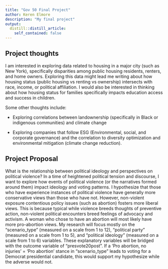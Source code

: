 ```yaml
---
title: "Gov 50 Final Project"
author: Keren Elmore
description: "My final project"
output:
  distill::distill_article:
    self_contained: false
---
```




## Project thoughts

I am interested in exploring data related to housing in a major city (such as New York), specifically disparities among public housing residents, renters, and home owners. Exploring this data might lead me writing about how housing status (public housing vs renting vs ownership) intersects with race, income, or political affiliation. I would also be interested in thinking about how housing status for families specifically impacts education access and success in children. 

Some other thoughts include:

- Exploring correlations between landownership (specifically in Black or indigenous communities) and climate change

- Exploring companies that follow ESG (Environmental, social, and corporate governance) and the correlation to diversity optimization and environmental mitigation (climate change reduction). 

## Project Proposal
What is the relationship between political ideology and perspectives on political violence? In a time of heightened political tension and discourse, I want to explore how events of political violence (or the narratives formed around them) impact ideology and voting patterns. I hypothesize that those who have experience instances of political violence have generally more conservative views than those who have not. However, non-violent exposure contentious policy issues (such as abortion) fosters more liberal views. This is because typical while violence breeds thoughts of preventive action, non-violent political encounters breed feelings of advocacy and activism. A woman who chose to have an abortion will most likely have more pro-abortion views. My research will focus mostly on the "scenario_type" (measured on a scale from 1 to 12), "political party" (measured on a scale from 1 to 5), and "political ideology" (measured on a scale from 1 to 6) variables. These explanatory variables will be bridged with the outcome variable of "presvote20post". If a 'Pro abortion, no injuries' = 'Pro abortion' stance in "scenario_type" leads to voting for a Democrat presidential candidate, this would support my hypothesize while the adverse would not. 



